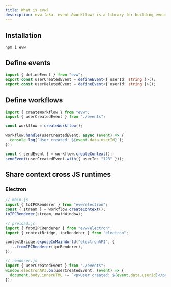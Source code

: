 ```yaml
---
title: What is evw?
description: evw (aka. event &workflow) is a library for building event-driven application in JavaScript/TypeScript.
---
```


## Installation

```package-install
npm i evw
```

## Define events

```ts
import { defineEvent } from "evw";
export const userCreatedEvent = defineEvent<{ userId: string }>();
export const userDeletedEvent = defineEvent<{ userId: string }>();
```

## Define workflows

```ts
import { createWorkflow } from "evw";
import { userCreatedEvent } from "./events";

const workflow = createWorkflow();

workflow.handle(userCreatedEvent, async (event) => {
  console.log(`User created: ${event.data.userId}`);
});

const { sendEvent } = workflow.createContext();
sendEvent(userCreatedEvent.with({ userId: "123" }));
```

## Share context cross JS runtimes

### Electron

```ts
// main.js
import { toIPCRenderer } from "evw/electron";
const { stream } = workflow.createContext();
toIPCRenderer(stream, mainWindow);
```

```ts
// preload.js
import { fromIPCRenderer } from "evw/electron";
import { contextBridge, ipcRenderer } from "electron";

contextBridge.exposeInMainWorld("electronAPI", {
  ...fromIPCRenderer(ipcRenderer),
});
```

```ts
// renderer.js
import { userCreatedEvent } from "./events";
window.electronAPI.on(userCreatedEvent, (event) => {
  document.body.innerHTML += `<p>User created: ${event.data.userId}</p>`;
});
```
